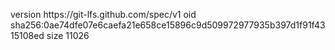version https://git-lfs.github.com/spec/v1
oid sha256:0ae74dfe07e6caefa21e658ce15896c9d509972977935b397d1f91f4315108ed
size 11026
